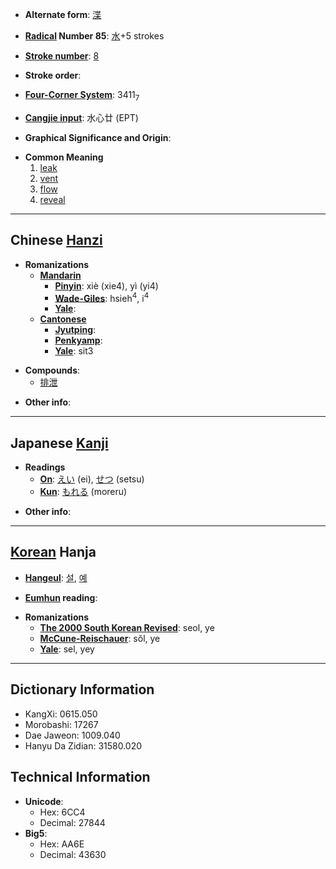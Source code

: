 * '''Alternate form''': [[渫]]

* '''[[Wiktionary:Chinese radical index| Radical]] Number 85''': [[Wiktionary:Chinese radical index 水|水]]+5 strokes

* '''[[Wiktionary:Chinese total strokes index|Stroke number]]''': [[Wiktionary:Chinese total strokes index 8|8]]

* '''Stroke order''': 

* '''[[Wiktionary:Chinese four corner index|Four-Corner System]]''': 3411<sub>7</sub>

* '''[[Wiktionary:Chinese Cangjie index|Cangjie input]]''': 水心廿 (EPT)

* '''Graphical Significance and Origin''': 

* '''Common Meaning'''
*#[[leak]]
*# [[vent]]
*# [[flow]]
*# [[reveal]]

----

== Chinese [[Hanzi]] ==

* '''Romanizations'''
** '''[[Mandarin]]'''
*** '''[[Pinyin]]''': xiè (xie4), yì (yi4)
*** '''[[Wade-Giles]]''': hsieh<sup>4</sup>, i<sup>4</sup>
*** '''[[Yale]]''': 
** '''[[Cantonese]]'''
*** '''[[Jyutping]]''':
*** '''[[Penkyamp]]''': 
*** '''[[Yale]]''': sit3

* '''Compounds''':
** [[排泄]]

* '''Other info''': 

----

== Japanese [[Kanji]] ==

* '''Readings'''
** '''[[On]]''': [[えい]] (ei), [[せつ]] (setsu)
** '''[[Kun]]''': [[もれる]] (moreru)

* '''Other info''':  

----

== [[Korean]] Hanja ==

* '''[[Hangeul]]''': [[설]], [[예]]

* '''[[Eumhun]] reading''': 

* '''Romanizations'''
** '''[[The 2000 South Korean Revised Romanization|The 2000 South Korean Revised]]''': seol, ye
** '''[[McCune-Reischauer]]''': sŏl, ye
** '''[[Yale]]''': sel, yey

----

== Dictionary Information ==

* KangXi: 0615.050
* Morobashi: 17267
* Dae Jaweon: 1009.040
* Hanyu Da Zidian: 31580.020

== Technical Information ==

* '''Unicode''':
** Hex: 6CC4
** Decimal: 27844
* '''Big5''':
** Hex: AA6E
** Decimal: 43630